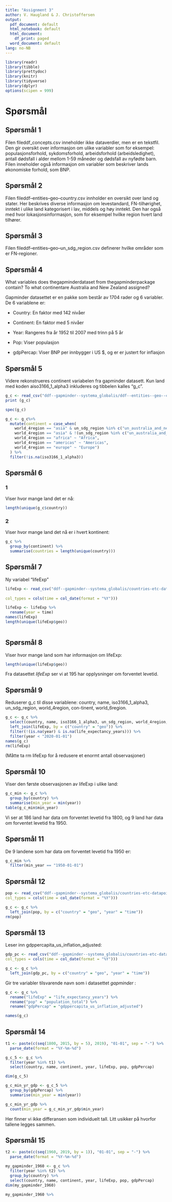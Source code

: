 ```yaml
---
title: "Assignment 3"
author: V. Haugland & J. Christoffersen
output:
  pdf_document: default
  html_notebook: default
  html_document:
    df_print: paged
  word_document: default
lang: no-NB
---
```



```r
library(readr)
library(tibble)
library(prettydoc)
library(knitr)
library(tidyverse)
library(dplyr)
options(scipen = 999)
```

# Spørsmål

## Spørsmål 1
Filen fileddf_concepts.csv inneholder ikke dataverdier, men er en tekstfil. Den gir oversikt over informasjon om ulike variabler som for eksempel: populasjonsforhold, sykdomsforhold, arbeidsforhold (arbeidsledighet), antall dødsfall i alder mellom 1-59 måneder og dødsfall av nyfødte barn. Filen inneholder også informasjon om variabler som beskriver lands økonomiske forhold, som BNP.

## Spørsmål 2
Filen fileddf--entities--geo--country.csv innholder en oversikt over land og stater. Her beskrives diverse informasjon om levestandard, FN-tilhørighet, inntekt i ulike land kategorisert i lav, middels og høy inntekt.
Den har også med hvor lokasjonsinformasjon, som for eksempel hvilke region hvert land tilhører. 

## Spørsmål 3
Filen fileddf--entities--geo--un_sdg_region.csv definerer hvilke områder som er FN-regioner.

## Spørsmål 4
What variables does thegapminderdataset from thegapminderpackage contain? To what continentare Australia and New Zealand assigned?

Gapminder datasettet er en pakke som består av 1704 rader og 6 variabler. De 6 variablene er:

- Country: En faktor med 142 nivåer

- Continent: En faktor med 5 nivåer

- Year: Rangeres fra år 1952 til 2007 med trinn på 5 år

- Pop: Viser populasjon

- gdpPercap: Viser BNP per innbygger i US $, og er er justert for inflasjon

## Spørsmål 5

Videre rekonstrueres continent variabelen fra gapminder datasett. Kun land med koden aiso3166_1_alpha3 inkluderes og tibbelen kalles "g_c".


```r
g_c <- read_csv("ddf--gapminder--systema_globalis/ddf--entities--geo--country.csv")
print (g_c)
```


```r
spec(g_c)
```


```r
g_c <- g_c%>%
  mutate(continent = case_when(
    world_4region == "asia" & un_sdg_region %in% c("un_australia_and_new_zealand","un_oceania_exc_australia_and_new_zealand") ~ "Oceania",
    world_4region == "asia" & !(un_sdg_region %in% c("un_australia_and_new_zealand", "un_oceania_exc_australia_and_new_zealand")) ~ "Asia",
    world_4region == "africa" ~ "Africa",
    world_4region == "americas" ~ "Americas",
    world_4region == "europe" ~ "Europe")
  ) %>% 
  filter(!is.na(iso3166_1_alpha3))
```

## Spørsmål 6
### 1

Viser hvor mange land det er nå:

```r
length(unique(g_c$country))
```

### 2

Viser hvor mange land det nå er i hvert kontinent:

```r
g_c %>% 
  group_by(continent) %>% 
  summarise(countries = length(unique(country)))
```


## Spørsmål 7

Ny variabel "lifeExp"

```r

lifeExp <- read_csv("ddf--gapminder--systema_globalis/countries-etc-datapoints/ddf--datapoints--life_expectancy_years--by--geo--time.csv",
                    
col_types = cols(time = col_date(format = "%Y")))

lifeExp <- lifeExp %>%
  rename(year = time)
names(lifeExp)
length(unique(lifeExp$geo))
                
```


## Spørsmål 8

Viser hvor mange land som har informasjon om lifeExp:

```r
length(unique(lifeExp$geo))
```

Fra datasettet *lifeExp* ser vi at 195 har opplysninger om forventet levetid.

## Spørsmål 9
Reduserer g_c til disse variablene: country, name, iso3166_1_alpha3, un_sdg_region, world_4region, con-tinent, world_6region.

```r
g_c <- g_c %>%
  select(country, name, iso3166_1_alpha3, un_sdg_region, world_4region, continent, world_6region) %>%
  left_join(lifeExp, by = c("country" = "geo")) %>% 
  filter(!(is.na(year) & is.na(life_expectancy_years))) %>%
  filter(year < "2020-01-01")
names(g_c)
rm(lifeExp)
```

(Måtte ta rm lifeExp for å redusere et enormt antall observasjoner)


## Spørsmål 10

Viser den første observasjonen av lifeExp i ulike land:

```r
g_c_min <- g_c %>% 
  group_by(country) %>% 
  summarise(min_year = min(year))
table(g_c_min$min_year)
```


Vi ser at 186 land har data om forventet levetid fra 1800, og 9 land har data om forventet levetid fra 1950.


## Spørsmål 11

De 9 landene som har data om forventet levetid fra 1950 er:

```r
g_c_min %>% 
  filter(min_year == "1950-01-01")
```

## Spørsmål 12

```r
pop <- read_csv("ddf--gapminder--systema_globalis/countries-etc-datapoints/ddf--datapoints--population_total--by--geo--time.csv",
col_types = cols(time = col_date(format = "%Y")))

```


```r
g_c <- g_c %>%
  left_join(pop, by = c("country" = "geo", "year" = "time"))
rm(pop)
```


## Spørsmål 13

Leser inn gdppercapita_us_inflation_adjusted:

```r
gdp_pc <- read_csv("ddf--gapminder--systema_globalis/countries-etc-datapoints/ddf--datapoints--gdppercapita_us_inflation_adjusted--by--geo--time.csv",
col_types = cols(time = col_date(format = "%Y")))
```

```r
g_c <- g_c %>%
  left_join(gdp_pc, by = c("country" = "geo", "year" = "time"))

```

Gir tre variabler tilsvarende navn som i datasettet *gapminder* :

```r
g_c <- g_c %>%
  rename("lifeExp" = "life_expectancy_years") %>%
  rename("pop" = "population_total") %>%
  rename("gdpPercap" = "gdppercapita_us_inflation_adjusted")
```

```r
names(g_c)
```

## Spørsmål 14


```r
t1 <- paste(c(seq(1800, 2015, by = 5), 2019), "01-01", sep = "-") %>%
  parse_date(format = "%Y-%m-%d")

g_c_5 <- g_c %>%
  filter(year %in% t1) %>%
  select(country, name, continent, year, lifeExp, pop, gdpPercap)

dim(g_c_5)
```


```r
g_c_min_yr_gdp <- g_c_5 %>%
  group_by(gdpPercap) %>% 
  summarise(min_year = min(year))

g_c_min_yr_gdp %>% 
  count(min_year = g_c_min_yr_gdp$min_year)
```
Her finner vi ikke differansen som individuelt tall. Litt usikker på hvorfor tallene legges sammen.

## Spørsmål 15







```r
t2 <- paste(c(seq(1960, 2019, by = 1)), "01-01", sep = "-") %>%
  parse_date(format = "%Y-%m-%d")
```

```r

my_gapminder_1960 <- g_c %>%
  filter(year %in% t2) %>%
  group_by(country) %>% 
  select(country, name, continent, year, lifeExp, pop, gdpPercap)
dim(my_gapminder_1960)
```

```r
my_gapminder_1960 %>% 
```


